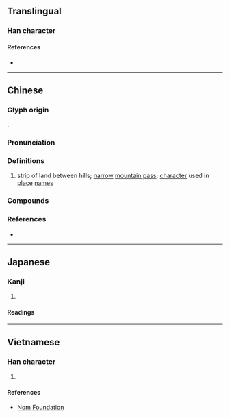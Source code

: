 {{also|垭}}
{{character info/new}}
==Translingual==

===Han character===
{{Han char|rn=32|rad=土|as=08|sn=11|four=41112|canj=GMLM|ids=⿰土亞}}

====References====
* {{Han ref|kx=0230.250|dkj=05216|hdz=10449.050|uh=57E1|ud=22497|bh=D4C1|bd=54465}}

----

==Chinese==
{{zh-forms|s=垭}}

===Glyph origin===
{{Han etym|啞}}
{{Han compound|土|亞|ls=psc|c1=s|c2=p|t1=dirt|}}.

===Pronunciation===
{{zh-pron
|m=yā,yà
|c=aa3
|cat=n
}}

===Definitions===
{{zh-hanzi}}

# {{lb|en|dialectal}} strip of land between hills; [[narrow]] [[mountain pass]]; [[character]] used in [[place]] [[name]]s

===Compounds===
{{zh-der|店埡|黃桷埡|馬頭埡|朱坡埡|轎子埡|化埡|馬頂埡|柏樹埡|凉風埡|土關埡|龍王埡|天池埡|水布埡|界牌埡|席家埡}}

===References===
* {{R:yue:Hanzi}}

----

==Japanese==

===Kanji===
{{ja-kanji|grade=|rs=土08}}

# {{rfdef|ja|sort=土08}}

====Readings====
{{ja-readings
|goon=う
|kanon=お
|kun=さと-}}

----

==Vietnamese==

===Han character===
{{vi-hantu|[[ái]]|rs=土08}}

# {{rfdef|vi|sort=土08}}

====References====
* [http://nomfoundation.org/common/nom_details.php?codepoint=57e1 Nom Foundation]
